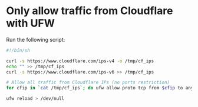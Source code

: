 # Only allow traffic from Cloudflare with UFW

Run the following script:
```bash filename="cffw.sh" copy
#!/bin/sh

curl -s https://www.cloudflare.com/ips-v4 -o /tmp/cf_ips
echo "" >> /tmp/cf_ips
curl -s https://www.cloudflare.com/ips-v6 >> /tmp/cf_ips

# Allow all traffic from Cloudflare IPs (no ports restriction)
for cfip in `cat /tmp/cf_ips`; do ufw allow proto tcp from $cfip to any port 80,443 comment 'Cloudflare IP'; done

ufw reload > /dev/null
```